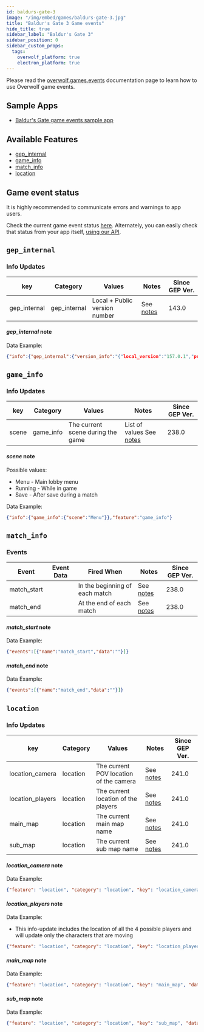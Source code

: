 ```yaml
---
id: baldurs-gate-3
image: "/img/embed/games/baldurs-gate-3.jpg"
title: "Baldur's Gate 3 Game events"
hide_title: true
sidebar_label: "Baldur's Gate 3"
sidebar_position: 0
sidebar_custom_props:
  tags:
    overwolf_platform: true
    electron_platform: true
---
```


<!-- GENERATED USING /scripts/generate.js -->

<head>
  <meta name="keywords" content="API for Baldur's Gate 3, Baldur's Gate 3 API, SDK for Baldur's Gate 3, Baldur's Gate 3 SDK"/>
</head>

<GameInfo gameId={22088} page="docs" />

Please read the [overwolf.games.events](/api/live-game-data) documentation page to learn how to use Overwolf game events.

## Sample Apps
* [Baldur's Gate game events sample app](https://github.com/overwolf/events-sample-app)

## Available Features

* [gep_internal](#gep_internal)
* [game_info](#game_info)
* [match_info](#match_info)
* [location](#location)


## Game event status

It is highly recommended to communicate errors and warnings to app users. 

Check the current game event status [here](/status/). Alternately, you can easily check that status from your app itself, [using our API](/topics/using-events/how-to-check-events-status-from-app).

## `gep_internal`

### Info Updates

key          | Category    | Values                    | Notes                 | Since GEP Ver. |
------------ | ------------| ------------------------- | --------------------- | ------------- | 
gep_internal | gep_internal| Local + Public version number|See [notes](#gep_internal-note)|   143.0       |

#### *gep_internal* note

Data Example:

```json
{"info":{"gep_internal":{"version_info":"{"local_version":"157.0.1","public_version":"157.0.1","is_updated":true}"}},"feature":"gep_internal"}
```

## `game_info`

### Info Updates

key          | Category    | Values                    | Notes                 | Since GEP Ver. |
------------ | ------------| ------------------------- | --------------------- | ------------- | 
scene | game_info | The current scene during the game  |  List of values See [notes](#scene-note)  |   238.0 |


#### *scene* note

Possible values:

* Menu - Main lobby menu
* Running - While in game
* Save - After save during a match

Data Example:

```json
{"info":{"game_info":{"scene":"Menu"}},"feature":"game_info"}
```


## `match_info`

### Events

Event       | Event Data   | Fired When    | Notes                                  | Since GEP Ver. |
------------| -------------| --------------| -------------------------------------- | ---------------|
match_start |              | In the beginning of each match| See [notes](#match_start-note) |238.0|
match_end   |              | At the end of each match| See [notes](#match_end-note) |238.0|

#### *match_start* note

Data Example:

```json
{"events":[{"name":"match_start","data":""}]}
```

#### *match_end* note

Data Example:

```json
{"events":[{"name":"match_end","data":""}]}
```

## `location`

### Info Updates

key          | Category    | Values                    | Notes                 | Since GEP Ver. |
------------ | ------------| ------------------------- | --------------------- | ------------- | 
location_camera | location | The current POV location of the camera  | See [notes](#location_camera-note)  |   241.0 |
location_players | location | The current location of the players  | See [notes](#location_players-note)  |   241.0 |
main_map | location | The current main map name  | See [notes](#main_map-note)  |   241.0 |
sub_map | location | The current sub map name  | See [notes](#sub_map-note)  |   241.0 |


#### *location_camera* note

Data Example:

```json
{"feature": "location", "category": "location", "key": "location_camera", "data": "[{\"x\":60.765,\"y\":-430.126,\"z\":24.668}]"}
```

#### *location_players* note

Data Example:

* This info-update includes the location of all the 4 possible players and will update only the characters that are moving 

```json
{"feature": "location", "category": "location", "key": "location_players", "data": "[{\"player_0\":{\"x\":-1086.69,\"y\":-224.49,\"z\":-0.595}},{\"player_1\":{\"x\":-1089.05,\"y\":-218.029,\"z\":-0.414}},{\"player_2\":{\"x\":-1077.75,\"y\":-229.75,\"z\":-0.507}},{\"player_3\":{\"x\":-1082.75,\"y\":-206.75,\"z\":0.168}}]"}
```

#### *main_map* note

Data Example:

```json
{"feature": "location", "category": "location", "key": "main_map", "data": "Wilderness"}
```

#### *sub_map* note

Data Example:

```json
{"feature": "location", "category": "location", "key": "sub_map", "data": "CAMPSITE"}
```